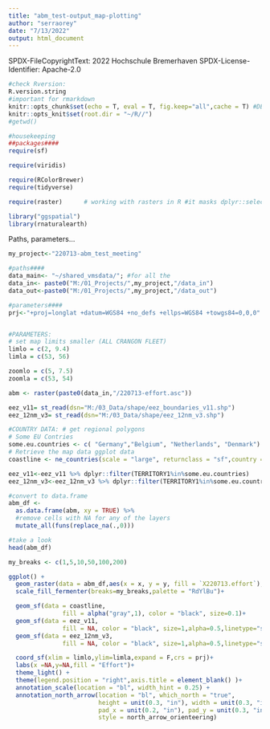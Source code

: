 ```yaml
---
title: "abm_test-output_map-plotting"
author: "serraorey"
date: "7/13/2022"
output: html_document
---
```


SPDX-FileCopyrightText: 2022 Hochschule Bremerhaven
SPDX-License-Identifier: Apache-2.0


```r
#check Rversion:
R.version.string
#important for rmarkdown
knitr::opts_chunk$set(echo = T, eval = T, fig.keep="all",cache = T) #DEFAULT:echo = T, eval = T,
knitr::opts_knit$set(root.dir = "~/R//")
#getwd()

#housekeeping
##packages####
require(sf)

require(viridis)

require(RColorBrewer)
require(tidyverse)

require(raster)      # working with rasters in R #it masks dplyr::select() funtion TAKE CARE! #tidyr::extract #MASS::area/select also with rowSums (tidyverse?)

library("ggspatial")
library(rnaturalearth)
```

Paths, parameters...
 
```r

my_project<-"220713-abm_test_meeting"

#paths####
data_main<- "~/shared_vmsdata/"; #for all the
data_in<- paste0("M:/01_Projects/",my_project,"/data_in")
data_out<-paste0("M:/01_Projects/",my_project,"/data_out")

#parameters####
prj<-"+proj=longlat +datum=WGS84 +no_defs +ellps=WGS84 +towgs84=0,0,0" #map projection


#PARAMETERS:
# set map limits smaller (ALL CRANGON FLEET)
limlo = c(2, 9.4)
limla = c(53, 56)

zoomlo = c(5, 7.5)
zoomla = c(53, 54)

```



```r

abm <- raster(paste0(data_in,"/220713-effort.asc"))

eez_v11= st_read(dsn="M:/03_Data/shape/eez_boundaries_v11.shp")
eez_12nm_v3= st_read(dsn="M:/03_Data/shape/eez_12nm_v3.shp")

#COUNTRY DATA: # get regional polygons
# Some EU Contries
some.eu.countries <- c( "Germany","Belgium", "Netherlands", "Denmark")
# Retrieve the map data ggplot data
coastline <- ne_countries(scale = "large", returnclass = "sf",country = some.eu.countries)


```

```r
eez_v11<-eez_v11 %>% dplyr::filter(TERRITORY1%in%some.eu.countries)
eez_12nm_v3<-eez_12nm_v3 %>% dplyr::filter(TERRITORY1%in%some.eu.countries)

```


```r

#convert to data.frame
abm_df <-
  as.data.frame(abm, xy = TRUE) %>%
  #remove cells with NA for any of the layers
  mutate_all(funs(replace_na(.,0)))

#take a look
head(abm_df)

my_breaks <- c(1,5,10,50,100,200)

ggplot() +
  geom_raster(data = abm_df,aes(x = x, y = y, fill = `X220713.effort`),alpha=0.8) +
  scale_fill_fermenter(breaks=my_breaks,palette = "RdYlBu")+

  geom_sf(data = coastline,
               fill = alpha("gray",1), color = "black", size=0.1)+
  geom_sf(data = eez_v11,
               fill = NA, color = "black", size=1,alpha=0.5,linetype="solid")+
  geom_sf(data = eez_12nm_v3,
               fill = NA, color = "black", size=1,alpha=0.5,linetype="solid")+

  coord_sf(xlim = limlo,ylim=limla,expand = F,crs = prj)+
  labs(x =NA,y=NA,fill = "Effort")+
  theme_light() +
  theme(legend.position = "right",axis.title = element_blank() )+
  annotation_scale(location = "bl", width_hint = 0.25) +
  annotation_north_arrow(location = "bl", which_north = "true",
                         height = unit(0.3, "in"), width = unit(0.3, "in"),
                         pad_x = unit(0.2, "in"), pad_y = unit(0.3, "in"),
                         style = north_arrow_orienteering)

```
